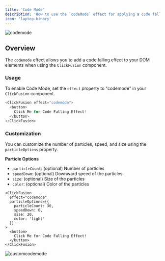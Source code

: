---
title: 'Code Mode'
description: 'How to use the `codemode` effect for applying a code falling effect'
icon: 'laptop-binary'
---

<img
  className="block"
  src="/images/codemode.gif"
  alt="codemode"
/>

## Overview

The `codemode` effect allows you to add a code falling effect to your DOM elements when using the `ClickFusion` component.

### Usage

To enable Code Mode, set the `effect` property to "codemode" in your `ClickFusion` component.

```ts
<ClickFusion effect="codemode">
  <button>
    Click Me for Code Falling Effect!
  </button>
</ClickFusion>
```

### Customization

You can customize the number of particles, speed, and size using the `particleOptions` property.

**Particle Options**

- `particleCount`: (optional) Number of particles
- `speedDown`: (optional) Downward speed of the particles
- `size`: (optional) Size of the particles
- `color`: (optional) Color of the particles

```tsx
<ClickFusion 
  effect="codemode"
  particleOptions={{
    particleCount: 30,
    speedDown: 6,
    size: 20,
    color: 'light'
  }}
>
  <button>
    Click Me for Code Falling Effect!
  </button>
</ClickFusion>
```

<Frame caption="Custom codemode in Action">
<img
  className="block"
  src="/images/customcodemode.gif"
  alt="customcodemode"
/>
</Frame>


